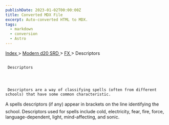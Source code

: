 ```yaml
---
publishDate: 2023-01-02T00:00:00Z
title: Converted MDX File
excerpt: Auto-converted HTML to MDX.
tags:
  - markdown
  - conversion
  - Astro
---
```


[
Index
](-index) >
[
Modern d20 SRD
](modern-d20-srd-index) >
[
FX
](modern-d20-srd-fx-index) > Descriptors

##

     Descriptors




     Descriptors are a way of classifying spells (often from different schools) that have some common characteristic.

A spells descriptors (if any) appear in brackets on the line identifying the school. Descriptors used for spells include cold, electricity, fear, fire, force, language-dependent, light, mind-affecting, and sonic.
